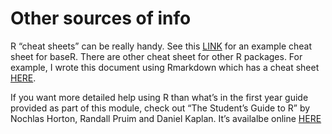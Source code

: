 # Other sources of info

R "cheat sheets" can be really handy. See this [LINK](https://rstudio.com/wp-content/uploads/2016/05/base-r.pdf) for an example cheat sheet for baseR. There are other cheat sheet for other R packages. For example, I wrote this document using Rmarkdown which has a cheat sheet [HERE](https://rstudio.com/wp-content/uploads/2015/02/rmarkdown-cheatsheet.pdf).

If you want more detailed help using R than what's in the first year guide provided as part of this module, check out "The Student's Guide to R" by Nochlas Horton, Randall Pruim and Daniel Kaplan. It's availalbe online [HERE](https://cran.r-project.org/doc/contrib/Horton+Pruim+Kaplan_MOSAIC-StudentGuide.pdf)

